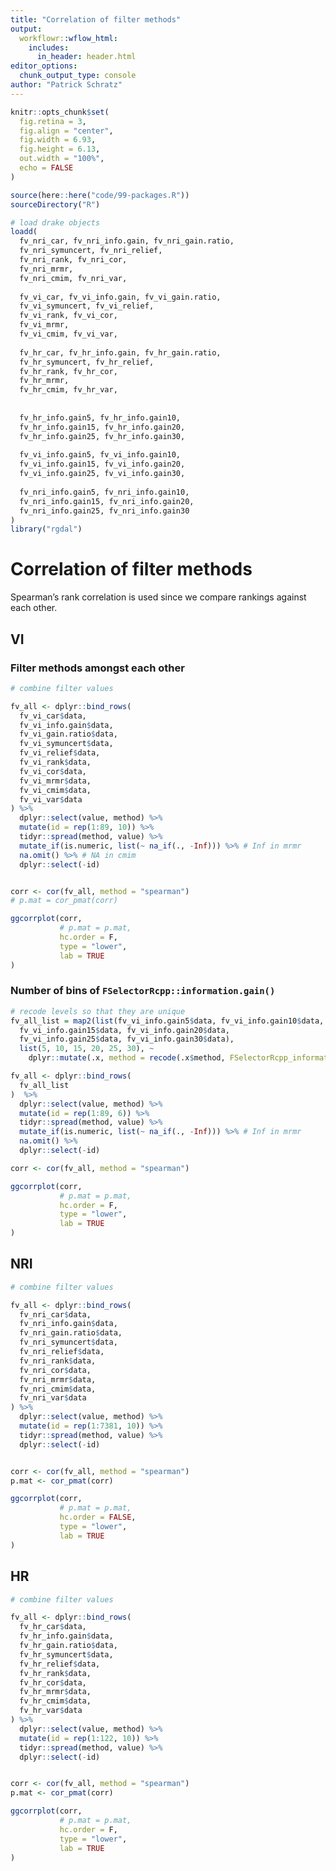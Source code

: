 ```yaml
---
title: "Correlation of filter methods"
output: 
  workflowr::wflow_html:
    includes:
      in_header: header.html
editor_options:
  chunk_output_type: console
author: "Patrick Schratz"
---
```


```r
knitr::opts_chunk$set(
  fig.retina = 3,
  fig.align = "center",
  fig.width = 6.93,
  fig.height = 6.13,
  out.width = "100%",
  echo = FALSE
)

source(here::here("code/99-packages.R"))
sourceDirectory("R")

# load drake objects
loadd(
  fv_nri_car, fv_nri_info.gain, fv_nri_gain.ratio,
  fv_nri_symuncert, fv_nri_relief,
  fv_nri_rank, fv_nri_cor,
  fv_nri_mrmr,
  fv_nri_cmim, fv_nri_var,
  
  fv_vi_car, fv_vi_info.gain, fv_vi_gain.ratio,
  fv_vi_symuncert, fv_vi_relief,
  fv_vi_rank, fv_vi_cor,
  fv_vi_mrmr,
  fv_vi_cmim, fv_vi_var,
  
  fv_hr_car, fv_hr_info.gain, fv_hr_gain.ratio,
  fv_hr_symuncert, fv_hr_relief,
  fv_hr_rank, fv_hr_cor,
  fv_hr_mrmr,
  fv_hr_cmim, fv_hr_var,
  
  
  fv_hr_info.gain5, fv_hr_info.gain10,
  fv_hr_info.gain15, fv_hr_info.gain20,
  fv_hr_info.gain25, fv_hr_info.gain30,
  
  fv_vi_info.gain5, fv_vi_info.gain10,
  fv_vi_info.gain15, fv_vi_info.gain20,
  fv_vi_info.gain25, fv_vi_info.gain30,
  
  fv_nri_info.gain5, fv_nri_info.gain10,
  fv_nri_info.gain15, fv_nri_info.gain20,
  fv_nri_info.gain25, fv_nri_info.gain30
)
library("rgdal")
```

# Correlation of filter methods {.tabset .tabset-fade}

Spearman's rank correlation is used since we compare rankings against each other.

## VI

### Filter methods amongst each other

```r
# combine filter values

fv_all <- dplyr::bind_rows(
  fv_vi_car$data,
  fv_vi_info.gain$data,
  fv_vi_gain.ratio$data,
  fv_vi_symuncert$data,
  fv_vi_relief$data,
  fv_vi_rank$data,
  fv_vi_cor$data,
  fv_vi_mrmr$data,
  fv_vi_cmim$data,
  fv_vi_var$data
) %>%
  dplyr::select(value, method) %>%
  mutate(id = rep(1:89, 10)) %>%
  tidyr::spread(method, value) %>%
  mutate_if(is.numeric, list(~ na_if(., -Inf))) %>% # Inf in mrmr
  na.omit() %>% # NA in cmim
  dplyr::select(-id)


corr <- cor(fv_all, method = "spearman")
# p.mat = cor_pmat(corr)

ggcorrplot(corr,
           # p.mat = p.mat,
           hc.order = F,
           type = "lower",
           lab = TRUE
)
```

### Number of bins of `FSelectorRcpp::information.gain()`

```r
# recode levels so that they are unique
fv_all_list = map2(list(fv_vi_info.gain5$data, fv_vi_info.gain10$data,
  fv_vi_info.gain15$data, fv_vi_info.gain20$data,
  fv_vi_info.gain25$data, fv_vi_info.gain30$data),
  list(5, 10, 15, 20, 25, 30), ~
    dplyr::mutate(.x, method = recode(.x$method, FSelectorRcpp_information.gain = glue("FSelectorRcpp_information.gain-{.y}"))))

fv_all <- dplyr::bind_rows(
  fv_all_list
)  %>%
  dplyr::select(value, method) %>%
  mutate(id = rep(1:89, 6)) %>%
  tidyr::spread(method, value) %>%
  mutate_if(is.numeric, list(~ na_if(., -Inf))) %>% # Inf in mrmr
  na.omit() %>% 
  dplyr::select(-id)

corr <- cor(fv_all, method = "spearman")

ggcorrplot(corr,
           # p.mat = p.mat,
           hc.order = F,
           type = "lower",
           lab = TRUE
)
```

## NRI

```r
# combine filter values

fv_all <- dplyr::bind_rows(
  fv_nri_car$data,
  fv_nri_info.gain$data,
  fv_nri_gain.ratio$data,
  fv_nri_symuncert$data,
  fv_nri_relief$data,
  fv_nri_rank$data,
  fv_nri_cor$data,
  fv_nri_mrmr$data,
  fv_nri_cmim$data,
  fv_nri_var$data
) %>%
  dplyr::select(value, method) %>%
  mutate(id = rep(1:7381, 10)) %>%
  tidyr::spread(method, value) %>%
  dplyr::select(-id)


corr <- cor(fv_all, method = "spearman")
p.mat <- cor_pmat(corr)

ggcorrplot(corr,
           # p.mat = p.mat,
           hc.order = FALSE,
           type = "lower",
           lab = TRUE
)
```

## HR

```r
# combine filter values

fv_all <- dplyr::bind_rows(
  fv_hr_car$data,
  fv_hr_info.gain$data,
  fv_hr_gain.ratio$data,
  fv_hr_symuncert$data,
  fv_hr_relief$data,
  fv_hr_rank$data,
  fv_hr_cor$data,
  fv_hr_mrmr$data,
  fv_hr_cmim$data,
  fv_hr_var$data
) %>%
  dplyr::select(value, method) %>%
  mutate(id = rep(1:122, 10)) %>%
  tidyr::spread(method, value) %>%
  dplyr::select(-id)


corr <- cor(fv_all, method = "spearman")
p.mat <- cor_pmat(corr)

ggcorrplot(corr,
           # p.mat = p.mat,
           hc.order = F,
           type = "lower",
           lab = TRUE
)
```
